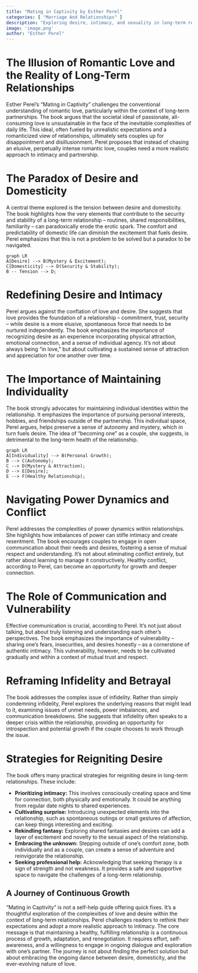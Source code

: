```yaml
---
title: "Mating in Captivity by Esther Perel"
categories: [ "Marriage And Relationships" ]
description: "Exploring desire, intimacy, and sexuality in long-term relationships"
image: 'image.png'
author: "Esther Perel"
---
```

# The Illusion of Romantic Love and the Reality of Long-Term Relationships

Esther Perel's "Mating in Captivity" challenges the conventional understanding of romantic love, particularly within the context of long-term partnerships. The book argues that the societal ideal of passionate, all-consuming love is unsustainable in the face of the inevitable complexities of daily life. This ideal, often fueled by unrealistic expectations and a romanticized view of relationships, ultimately sets couples up for disappointment and disillusionment. Perel proposes that instead of chasing an elusive, perpetually intense romantic love, couples need a more realistic approach to intimacy and partnership.

# The Paradox of Desire and Domesticity

A central theme explored is the tension between desire and domesticity. The book highlights how the very elements that contribute to the security and stability of a long-term relationship – routines, shared responsibilities, familiarity – can paradoxically erode the erotic spark. The comfort and predictability of domestic life can diminish the excitement that fuels desire. Perel emphasizes that this is not a problem to be solved but a paradox to be navigated.

```mermaid
graph LR
A[Desire] --> B(Mystery & Excitement);
C[Domesticity] --> D(Security & Stability);
B -- Tension --> D;
```

# Redefining Desire and Intimacy

Perel argues against the conflation of love and desire. She suggests that love provides the foundation of a relationship – commitment, trust, security – while desire is a more elusive, spontaneous force that needs to be nurtured independently. The book emphasizes the importance of recognizing desire as an experience incorporating physical attraction, emotional connection, and a sense of individual agency. It's not about always being "in love," but about cultivating a sustained sense of attraction and appreciation for one another over time.

# The Importance of Maintaining Individuality

The book strongly advocates for maintaining individual identities within the relationship.  It emphasizes the importance of pursuing personal interests, hobbies, and friendships outside of the partnership. This individual space, Perel argues, helps preserve a sense of autonomy and mystery, which in turn fuels desire.  The idea of "becoming one" as a couple, she suggests, is detrimental to the long-term health of the relationship.

```mermaid
graph LR
A[Individuality] --> B(Personal Growth);
B --> C(Autonomy);
C --> D(Mystery & Attraction);
D --> E[Desire];
E --> F(Healthy Relationship);
```

#  Navigating Power Dynamics and Conflict

Perel addresses the complexities of power dynamics within relationships. She highlights how imbalances of power can stifle intimacy and create resentment.  The book encourages couples to engage in open communication about their needs and desires, fostering a sense of mutual respect and understanding. It's not about eliminating conflict entirely, but rather about learning to manage it constructively.  Healthy conflict, according to Perel, can become an opportunity for growth and deeper connection.

# The Role of Communication and Vulnerability

Effective communication is crucial, according to Perel.  It’s not just about talking, but about truly listening and understanding each other's perspectives.  The book emphasizes the importance of vulnerability – sharing one's fears, insecurities, and desires honestly – as a cornerstone of authentic intimacy. This vulnerability, however, needs to be cultivated gradually and within a context of mutual trust and respect.

#  Reframing Infidelity and Betrayal

The book addresses the complex issue of infidelity. Rather than simply condemning infidelity, Perel explores the underlying reasons that might lead to it, examining issues of unmet needs, power imbalances, and communication breakdowns. She suggests that infidelity often speaks to a deeper crisis within the relationship, providing an opportunity for introspection and potential growth if the couple chooses to work through the issue.

#  Strategies for Reigniting Desire

The book offers many practical strategies for reigniting desire in long-term relationships.  These include:

* **Prioritizing intimacy:**  This involves consciously creating space and time for connection, both physically and emotionally.  It could be anything from regular date nights to shared experiences.
* **Cultivating surprise:** Introducing unexpected elements into the relationship, such as spontaneous outings or small gestures of affection, can keep things interesting and exciting.
* **Rekindling fantasy:**  Exploring shared fantasies and desires can add a layer of excitement and novelty to the sexual aspect of the relationship.
* **Embracing the unknown:** Stepping outside of one's comfort zone, both individually and as a couple, can create a sense of adventure and reinvigorate the relationship.
* **Seeking professional help:**  Acknowledging that seeking therapy is a sign of strength and not weakness. It provides a safe and supportive space to navigate the challenges of a long-term relationship.

## A Journey of Continuous Growth

"Mating in Captivity" is not a self-help guide offering quick fixes. It's a thoughtful exploration of the complexities of love and desire within the context of long-term relationships. Perel challenges readers to rethink their expectations and adopt a more realistic approach to intimacy. The core message is that maintaining a healthy, fulfilling relationship is a continuous process of growth, adaptation, and renegotiation. It requires effort, self-awareness, and a willingness to engage in ongoing dialogue and exploration with one's partner. The journey is not about finding the perfect solution but about embracing the ongoing dance between desire, domesticity, and the ever-evolving nature of love.

